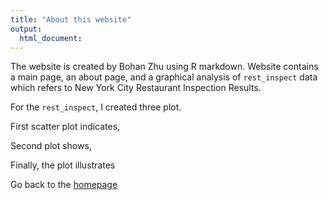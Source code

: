 ```yaml
---
title: "About this website"
output: 
  html_document:
---
```


The website is created by Bohan Zhu using R markdown. Website contains a 
main page, an about page, and a graphical analysis of `rest_inspect` data 
which refers to New York City Restaurant Inspection Results.

For the `rest_inspect`, I created three plot.

First scatter plot indicates, 

Second plot shows, 

Finally, the plot illustrates 

Go back to the [homepage](index.html)